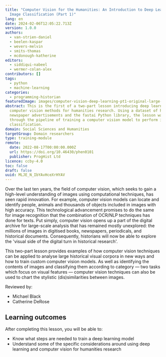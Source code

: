 ```yaml
---
title: "Computer Vision for the Humanities: An Introduction to Deep Learning for
  Image Classification (Part 1)"
lang: en
date: 2024-02-06T12:05:22.713Z
version: 1.0.0
authors:
  - van-strien-daniel
  - beelen-kaspar
  - wevers-melvin
  - smits-thomas
  - mcdonough-katherine
editors:
  - siddiqui-nabeel
  - wermer-colan-alex
contributors: []
tags:
  - python
  - machine-learning
categories:
  - programming-historian
featuredImage: images/computer-vision-deep-learning-pt1-original-large-greyscale.png
abstract: This is the first of a two-part lesson introducing deep learning based
  computer vision methods for humanities research. Using a dataset of historical
  newspaper advertisements and the fastai Python library, the lesson walks
  through the pipeline of training a computer vision model to perform image
  classification.
domain: Social Sciences and Humanities
targetGroup: Domain researchers
type: training-module
remote:
  date: 2022-08-17T00:00:00.000Z
  url: https://doi.org/10.46430/phen0101
  publisher: ProgHist Ltd
licence: ccby-4.0
toc: false
draft: false
uuid: MLJE_N_IbYAvHceXrHYAV
---
```


Over the last ten years, the field of computer vision, which seeks to gain a high-level understanding of images using computational techniques, has seen rapid innovation. For example, computer vision models can locate and identify people, animals and thousands of objects included in images with high accuracy. This technological advancement promises to do the same for image recognition that the combination of OCR/NLP techniques has done for texts. Put simply, computer vision opens up a part of the digital archive for large-scale analysis that has remained mostly unexplored: the millions of images in digitised books, newspapers, periodicals, and historical documents. Consequently, historians will now be able to explore the 'visual side of the digital turn in historical research'.

This two-part lesson provides examples of how computer vision techniques can be applied to analyse large historical visual corpora in new ways and how to train custom computer vision models. As well as identifying the contents of images and classifying them according to category — two tasks which focus on visual features — computer vision techniques can also be used to chart the stylistic (dis)similarities between images.

Reviewed by:

* Michael Black
* Catherine DeRose

## Learning outcomes

After completing this lesson, you will be able to:

* Know what steps are needed to train a deep learning model
* Understand some of the specific considerations around using deep learning and computer vision for humanities research

<ExternalResource title="Interested in learning more?" subtitle="Check out this lesson on Programming Historian's website" url="https://doi.org/10.46430/phen0101" />
